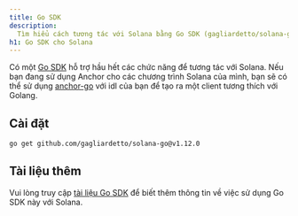 ```yaml
---
title: Go SDK
description:
  Tìm hiểu cách tương tác với Solana bằng Go SDK (gagliardetto/solana-go).
h1: Go SDK cho Solana
---
```


Có một [Go SDK](https://github.com/gagliardetto/solana-go) hỗ trợ hầu hết các
chức năng để tương tác với Solana. Nếu bạn đang sử dụng Anchor cho các chương
trình Solana của mình, bạn sẽ có thể sử dụng
[anchor-go](https://github.com/gagliardetto/anchor-go) với idl của bạn để tạo ra
một client tương thích với Golang.

## Cài đặt

```bash title="Terminal"
go get github.com/gagliardetto/solana-go@v1.12.0
```

## Tài liệu thêm

Vui lòng truy cập
[tài liệu Go SDK](https://github.com/gagliardetto/solana-go?tab=readme-ov-file#installation)
để biết thêm thông tin về việc sử dụng Go SDK này với Solana.
